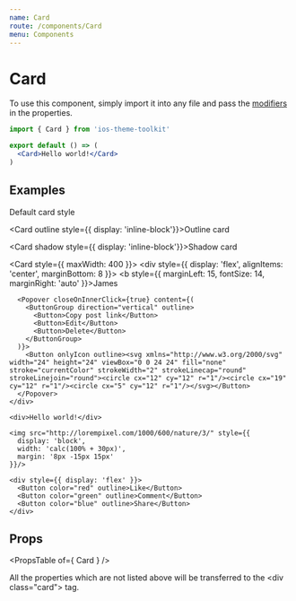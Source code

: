 ```yaml
---
name: Card
route: /components/Card
menu: Components
---
```



# Card

To use this component, simply import it into any file and pass the [modifiers](#/#props) in the properties.

```jsx
import { Card } from 'ios-theme-toolkit'

export default () => (
  <Card>Hello world!</Card>
)
```

## Examples

<Playground>
  <Card
    header={'Header'}
    footer={'Footer'}
    style={{ display: 'inline-block'}}
  >
    Default card style
  </Card>

  <Card outline style={{ display: 'inline-block'}}>Outline card</Card>

  <Card shadow style={{ display: 'inline-block'}}>Shadow card</Card>

  <Card style={{ maxWidth: 400 }}>
    <div style={{ display: 'flex', alignItems: 'center', marginBottom: 8 }}>
      <Avatar src="https://uinames.com/api/photos/male/6.jpg" round />
      <b style={{ marginLeft: 15, fontSize: 14, marginRight: 'auto' }}>James</b>

      <Popover closeOnInnerClick={true} content={(
        <ButtonGroup direction="vertical" outline>
          <Button>Copy post link</Button>
          <Button>Edit</Button>
          <Button>Delete</Button>
        </ButtonGroup>
      )}>
        <Button onlyIcon outline><svg xmlns="http://www.w3.org/2000/svg" width="24" height="24" viewBox="0 0 24 24" fill="none" stroke="currentColor" strokeWidth="2" strokeLinecap="round" strokeLinejoin="round"><circle cx="12" cy="12" r="1"/><circle cx="19" cy="12" r="1"/><circle cx="5" cy="12" r="1"/></svg></Button>
      </Popover>
    </div>

    <div>Hello world!</div>

    <img src="http://lorempixel.com/1000/600/nature/3/" style={{
      display: 'block',
      width: 'calc(100% + 30px)',
      margin: '8px -15px 15px'
    }}/>

    <div style={{ display: 'flex' }}>
      <Button color="red" outline>Like</Button>
      <Button color="green" outline>Comment</Button>
      <Button color="blue" outline>Share</Button>
    </div>
  </Card>
</Playground>

## Props

<PropsTable of={ Card } />

All the properties which are not listed above will be transferred to the \<div class="card"\> tag.
